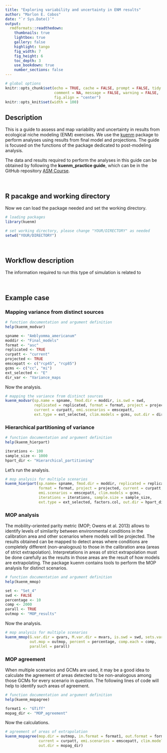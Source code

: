 ```yaml
---
title: "Exploring variability and uncertainty in ENM results"
author: "Marlon E. Cobos"
date: "`r Sys.Date()`"
output:
  rmdformats::readthedown:
    thumbnails: true
    lightbox: true
    gallery: false
    highlight: tango
    fig_width: 7
    fig_height: 6
    toc_depth: 3
    use_bookdown: true
    number_sections: false
---
```


```r
# global options
knitr::opts_chunk$set(echo = TRUE, cache = FALSE, prompt = FALSE, tidy = TRUE,
                      comment = NA, message = FALSE, warning = FALSE, 
                      fig.align = "center")
knitr::opts_knit$set(width = 100)
```

## Description

This is a guide to assess and map variability and uncertainty in results from ecological niche modeling (ENM) exercises. We use the <a href="https://github.com/marlonecobos/kuenm#kuenm-an-r-package-for-detailed-development-of-maxent-ecological-niche-models" target="_blank">kuenm</a> package to perform analyses using results from final model and projections. The guide is focused on the functions of the package dedicated to post-modeling analysis.  

The data and results required to perform the analyses in this guide can be obtained by following the **kuenm_practice guide**, which can be in the GitHub repository <a href="https://github.com/marlonecobos/ASM_course" target="_blank">ASM Course</a>.

<br>

## R pacakge and working directory

Now we can load the package needed and set the working directory.

```r
# loading packages
library(kuenm)

# set working directory, please change "YOUR/DIRECTORY" as needed
setwd("YOUR/DIRECTORY")
```

<br>

## Workflow description

The information required to run this type of simulation is related to  

<br>

## Example case

### Mapping variance from distinct sources

```r
# function documentation and argument definition
help(kuenm_modvar)

spname <- "Amblyomma_americanum"
moddir <- "Final_models"
format <- "asc"
replicated <- TRUE
curpatt <- "current"
projected <- TRUE
emscepatt <- c("rcp45", "rcp85")
gcms <- c("cc", "mi")
ext_selected <- "E"
dir_var <- "Variance_maps
```

Now the analysis.

```r
# mapping the variance from distinct sources
kuenm_modvar(sp.name = spname, fmod.dir = moddir, is.swd = swd, 
             replicated = replicated, format = format, project = projected, 
             current = curpatt, emi.scenarios = emscepatt, 
             ext.type = ext_selected, clim.models = gcms, out.dir = dir_var)
```

### Hierarchical partitioning of variance

```r
# function documentation and argument definition
help(kuenm_hierpart)

iterations <- 100
sample_size <- 1000
hpart_dir <- "Hierarchical_partitioning"
```

Let's run the analysis.

```r
# mop analysis for multiple scenarios
kuenm_hierpart(sp.name= spname, fmod.dir = moddir, replicated = replicated, 
               format = format, project = projected, current = curpatt,
               emi.scenarios = emscepatt, clim.models = gcms, 
               iterations = iterations, sample.size = sample_size,
               ext.type = ext_selected, factors.col, out.dir = hpart_dir)

```


### MOP analysis

The mobility-oriented parity metric (MOP; Owens et al. 2013) allows to identify levels of similarity between environmental conditions in the calibration area and other scenarios where models will be projected. The results obtained can be mapped to detect areas where conditions are completely different (non-analogous) to those in the calibration area (areas of strict extrapolation). Interpretations in areas of strict extrapolation must be done carefully as the results in those areas are the result of how models are extrapolating. The package kuenm contains tools to perform the MOP analysis for distinct scenarios. 

```r
# function documentation and argument definition
help(kuenm_mmop)

set <- "Set_4"
swd <- FALSE
percentage <- 10
comp <- 2000
parall <- TRUE
outmop <- "MOP_results"
```

Now the analysis.

```r
# mop analysis for multiple scenarios
kuenm_mmop(G.var.dir = gvars, M.var.dir = mvars, is.swd = swd, sets.var = set, 
           out.mop = outmop, percent = percentage, comp.each = comp, 
           parallel = parall)
```

### MOP agreement

When multiple scenarios and GCMs are used, it may be a good idea to calculate the agreement of areas detected to be non-analogous among those GCMs for every scenario in question. The following lines of code will help to identify such areas of agreement.

```r
# function documentation and argument definition
help(kuenm_mopagree)

format1 <- "GTiff"
mopag_dir <- "MOP_agreement"
```

Now the calculations.

```r
# agreement of areas of extrapolation
kuenm_mopagree(mop.dir = outmop, in.format = format1, out.format = format1, 
               current = curpatt, emi.scenarios = emscepatt, clim.models = gcms,
               out.dir = mopag_dir)
```
